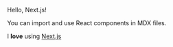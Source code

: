 Hello, Next.js!

You can import and use React components in MDX files.

I **love** using [Next.js](https://nextjs.org/)